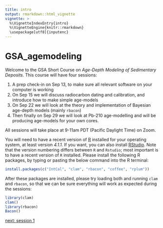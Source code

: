 ```yaml
---
title: intro
output: rmarkdown::html_vignette
vignette: >
  %\VignetteIndexEntry{intro}
  %\VignetteEngine{knitr::rmarkdown}
  \usepackage[utf8]{inputenc}
---
```



# GSA_agemodeling

Welcome to the GSA Short Course on *Age-Depth Modeling of Sedimentary Deposits*. This course will have four sessions:

1. A prep check-in on Sep 13, to make sure all relevant software on your computer is working
2. On Sep 15 we will discuss radiocarbon dating and calibration, and introduce how to make simple age-models
3. On Sep 22 we will look at the theory and implementation of Bayesian age-depth models (mainly `rbacon`)
4. Then finally on Sep 29 we will look at Pb-210 age-modelling and will be producing age-models for your own cores.

All sessions will take place at 9-11am PDT (Pacific Daylight Time) on Zoom.

You will need to have a recent version of [R](http://r-project.org) installed for your operating system, at least version *4.1.1*. If you want, you can also install [RStudio](http://www.rstudio.com). Note that the version numbering differs between `R` and `Rstudio`; most important is to have a recent version of `R` installed.
Please install the following R packages, by typing or pasting the below command into the R terminal:

```r
install.packages(c("IntCal", "clam", "rbacon", "coffee", "rplum"))
```

After these packages are installed, please try loading both and running `clam` and `rbacon`, so that we can be sure everything will work as expected during the sessions:

```r
library(clam)
clam()
library(rbacon)
Bacon()
```



[next: session 1](session_1.html)
